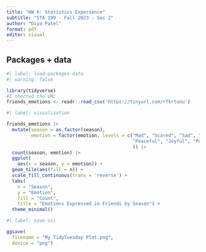 ```yaml
---
title: "HW 6: Statistics Experience"
subtitle: "STA 199 - Fall 2023 - Sec 2"
author: "Diya Patel"
format: pdf
editor: visual
---
```


## Packages + data

```r
#| label: load-packages-data
#| warning: false

library(tidyverse)
#I shorted the URL
friends_emotions <- readr::read_csv('https://tinyurl.com/rfkrtunu')

```


```r
#| label: visualization

friends_emotions |>
  mutate(season = as.factor(season),
         emotion = factor(emotion, levels = c("Mad", "Scared", "Sad", "Neutral",
                                              "Peaceful", "Joyful", "Powerful")
                                              )) |>
  count(season, emotion) |>
  ggplot(
    aes(x = season, y = emotion)) +
  geom_tile(aes(fill = n)) +
  scale_fill_continuous(trans = 'reverse') +
  labs(
    x = "Season",
    y = "Emotion",
    fill = "Count",
    title = "Emotions Expressed in Friends by Season") +
  theme_minimal()
```


```r
#| label: save-vis

ggsave(
  filename = "My TidyTuesday Plot.png",
  device = "png")
```

